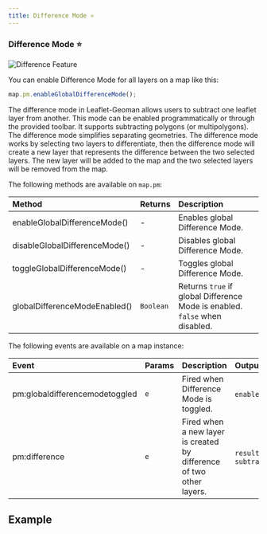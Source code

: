 ```yaml
---
title: Difference Mode ⭐
---
```


### Difference Mode ⭐

![Difference Feature](https://assets.geoman.io//assets/difference.gif)

You can enable Difference Mode for all layers on a map like this:

```js
map.pm.enableGlobalDifferenceMode();
```

The difference mode in Leaflet-Geoman allows users to subtract one leaflet layer from another. This mode can be enabled programmatically or through the provided toolbar. It supports subtracting polygons (or multipolygons). The difference mode simplifies separating geometries. The difference mode works by selecting two layers to differentiate, then the difference mode will create a new layer that represents the difference between the two selected layers. The new layer will be added to the map and the two selected layers will be removed from the map.

The following methods are available on `map.pm`:

| Method                   | Returns   | Description                                                            |
| :----------------------- | :-------- | :--------------------------------------------------------------------- |
| enableGlobalDifferenceMode()  | -         | Enables global Difference Mode.                                             |
| disableGlobalDifferenceMode() | -         | Disables global Difference Mode.                                            |
| toggleGlobalDifferenceMode()  | -         | Toggles global Difference Mode.                                             |
| globalDifferenceModeEnabled() | `Boolean` | Returns `true` if global Difference Mode is enabled. `false` when disabled. |

The following events are available on a map instance:

| Event                     | Params | Description                               | Output                                                 |
| :------------------------ | :----- | :---------------------------------------- | :----------------------------------------------------- |
| pm:globaldifferencemodetoggled | `e`    | Fired when Difference Mode is toggled.         | `enabled`, `map`                                       |
| pm:difference                  | `e`    | Fired when a new layer is created by difference of two other layers.  | `resultLayer`, `subtractedLayers`                                   |

## Example


<Difference />